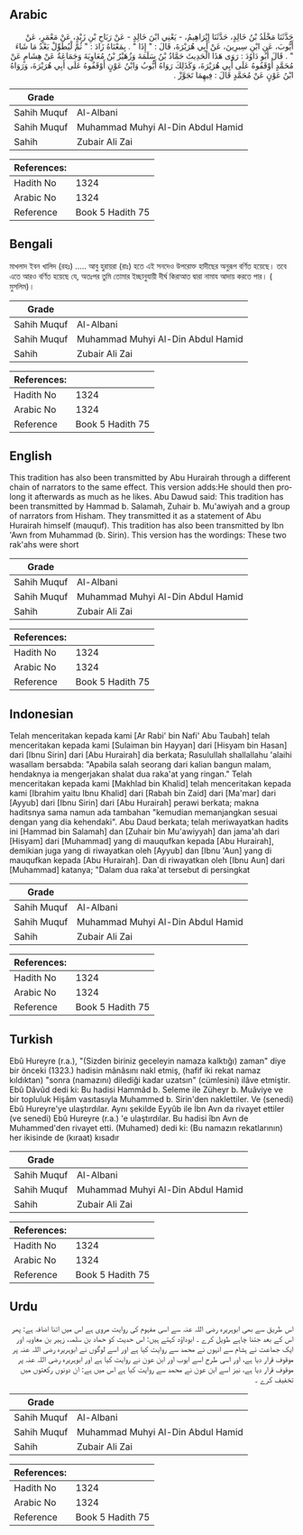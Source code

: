 ## Arabic


<div dir="rtl" lang="ar" style={{fontSize:'larger',backgroundColor:'#f8f9fa',padding:20}}>
حَدَّثَنَا مَخْلَدُ بْنُ خَالِدٍ، حَدَّثَنَا إِبْرَاهِيمُ، - يَعْنِي ابْنَ خَالِدٍ - عَنْ رَبَاحِ بْنِ زَيْدٍ، عَنْ مَعْمَرٍ، عَنْ أَيُّوبَ، عَنِ ابْنِ سِيرِينَ، عَنْ أَبِي هُرَيْرَةَ، قَالَ ‏:‏ ‏"‏ إِذَا ‏"‏ ‏.‏ بِمَعْنَاهُ زَادَ ‏:‏ ‏"‏ ثُمَّ لْيُطَوِّلْ بَعْدُ مَا شَاءَ ‏"‏ ‏.‏ قَالَ أَبُو دَاوُدَ ‏:‏ رَوَى هَذَا الْحَدِيثَ حَمَّادُ بْنُ سَلَمَةَ وَزُهَيْرُ بْنُ مُعَاوِيَةَ وَجَمَاعَةٌ عَنْ هِشَامٍ عَنْ مُحَمَّدٍ أَوْقَفُوهُ عَلَى أَبِي هُرَيْرَةَ، وَكَذَلِكَ رَوَاهُ أَيُّوبُ وَابْنُ عَوْنٍ أَوْقَفُوهُ عَلَى أَبِي هُرَيْرَةَ، وَرَوَاهُ ابْنُ عَوْنٍ عَنْ مُحَمَّدٍ قَالَ ‏:‏ فِيهِمَا تَجَوَّزْ ‏.‏
</div>
<div style={{backgroundColor:'#f8f9fa',padding:20, marginBottom: 10}}><table> <thead> <tr> <th>Grade</th> <th></th> </tr> </thead> <tbody> <tr><td>Sahih Muquf</td><td>Al-Albani</td></tr><tr><td>Sahih Muquf</td><td>Muhammad Muhyi Al-Din Abdul Hamid</td></tr><tr><td>Sahih</td><td>Zubair Ali Zai</td></tr></tbody></table><table> <thead> <tr> <th>References:</th> <th></th> </tr> </thead> <tbody><tr><td>Hadith No</td><td>1324</td></tr><tr><td>Arabic No</td><td>1324</td></tr><tr><td>Reference</td><td>Book 5 Hadith 75</td></tr></tbody></table></div>

## Bengali


<div dir="ltr" lang="bn" style={{fontSize:'larger',backgroundColor:'#f8f9fa',padding:20}}>
মাখলাদ ইবন খালিদ (রহঃ) ..... আবু হুরায়রা (রাঃ) হতে এই সনদেও উপরোক্ত হাদীছের অনুরূপ বর্ণিত হয়েছে। তবে এতে আরও বর্ণিত হয়েছে যে, অতঃপর তুমি তোমার ইচ্ছানুযায়ী দীর্ঘ কিরাআত দ্বারা নামায আদায় করতে পার। ( মুসলিম)।
</div>
<div style={{backgroundColor:'#f8f9fa',padding:20, marginBottom: 10}}><table> <thead> <tr> <th>Grade</th> <th></th> </tr> </thead> <tbody> <tr><td>Sahih Muquf</td><td>Al-Albani</td></tr><tr><td>Sahih Muquf</td><td>Muhammad Muhyi Al-Din Abdul Hamid</td></tr><tr><td>Sahih</td><td>Zubair Ali Zai</td></tr></tbody></table><table> <thead> <tr> <th>References:</th> <th></th> </tr> </thead> <tbody><tr><td>Hadith No</td><td>1324</td></tr><tr><td>Arabic No</td><td>1324</td></tr><tr><td>Reference</td><td>Book 5 Hadith 75</td></tr></tbody></table></div>

## English


<div dir="ltr" lang="en" style={{fontSize:'larger',backgroundColor:'#f8f9fa',padding:20}}>
This tradition has also been transmitted by Abu Hurairah through a different chain of narrators to the same effect. This version adds:He should then prolong it afterwards as much as he likes. Abu Dawud said: This tradition has been transmitted by Hammad b. Salamah, Zuhair b. Mu'awiyah and a group of narrators from Hisham. They transmitted it as a statement of Abu Hurairah himself (mauquf). This tradition has also been transmitted by Ibn 'Awn from Muhammad (b. Sirin). This version has the wordings: These two rak'ahs were short
</div>
<div style={{backgroundColor:'#f8f9fa',padding:20, marginBottom: 10}}><table> <thead> <tr> <th>Grade</th> <th></th> </tr> </thead> <tbody> <tr><td>Sahih Muquf</td><td>Al-Albani</td></tr><tr><td>Sahih Muquf</td><td>Muhammad Muhyi Al-Din Abdul Hamid</td></tr><tr><td>Sahih</td><td>Zubair Ali Zai</td></tr></tbody></table><table> <thead> <tr> <th>References:</th> <th></th> </tr> </thead> <tbody><tr><td>Hadith No</td><td>1324</td></tr><tr><td>Arabic No</td><td>1324</td></tr><tr><td>Reference</td><td>Book 5 Hadith 75</td></tr></tbody></table></div>

## Indonesian


<div dir="ltr" lang="id" style={{fontSize:'larger',backgroundColor:'#f8f9fa',padding:20}}>
Telah menceritakan kepada kami [Ar Rabi' bin Nafi' Abu Taubah] telah menceritakan kepada kami [Sulaiman bin Hayyan] dari [Hisyam bin Hasan] dari [Ibnu Sirin] dari [Abu Hurairah] dia berkata; Rasulullah shallallahu 'alaihi wasallam bersabda: "Apabila salah seorang dari kalian bangun malam, hendaknya ia mengerjakan shalat dua raka'at yang ringan." Telah menceritakan kepada kami [Makhlad bin Khalid] telah menceritakan kepada kami [Ibrahim yaitu Ibnu Khalid] dari [Rabah bin Zaid] dari [Ma'mar] dari [Ayyub] dari [Ibnu Sirin] dari [Abu Hurairah] perawi berkata; makna haditsnya sama namun ada tambahan "kemudian memanjangkan sesuai dengan yang dia kehendaki". Abu Daud berkata; telah meriwayatkan hadits ini [Hammad bin Salamah] dan [Zuhair bin Mu'awiyyah] dan jama'ah dari [Hisyam] dari [Muhammad] yang di mauqufkan kepada [Abu Hurairah], demikian juga yang di riwayatkan oleh [Ayyub] dan [Ibnu 'Aun] yang di mauqufkan kepada [Abu Hurairah]. Dan di riwayatkan oleh [Ibnu Aun] dari [Muhammad] katanya; "Dalam dua raka'at tersebut di persingkat
</div>
<div style={{backgroundColor:'#f8f9fa',padding:20, marginBottom: 10}}><table> <thead> <tr> <th>Grade</th> <th></th> </tr> </thead> <tbody> <tr><td>Sahih Muquf</td><td>Al-Albani</td></tr><tr><td>Sahih Muquf</td><td>Muhammad Muhyi Al-Din Abdul Hamid</td></tr><tr><td>Sahih</td><td>Zubair Ali Zai</td></tr></tbody></table><table> <thead> <tr> <th>References:</th> <th></th> </tr> </thead> <tbody><tr><td>Hadith No</td><td>1324</td></tr><tr><td>Arabic No</td><td>1324</td></tr><tr><td>Reference</td><td>Book 5 Hadith 75</td></tr></tbody></table></div>

## Turkish


<div dir="ltr" lang="tr" style={{fontSize:'larger',backgroundColor:'#f8f9fa',padding:20}}>
Ebû Hureyre (r.a.), "(Sizden biriniz geceleyin namaza kalktığı) zaman" diye bir önceki (1323.) hadisin mânâsını nakl etmiş, (hafif iki rekat namaz kıldıktan) "sonra (namazını) dilediği kadar uzatsın" (cümlesini) ilâve etmiştir. Ebû Dâvûd dedi ki: Bu hadisi Hammâd b. Seleme ile Züheyr b. Muâviye ve bir topluluk Hişâm vasıtasıyla Muhammed b. Sirin'den naklettiler. Ve (senedi) Ebû Hureyre'ye ulaştırdılar. Aynı şekilde Eyyûb ile İbn Avn da rivayet ettiler (ve senedi) Ebû Hureyre (r.a.) 'e ulaş­tırdılar. Bu hadisi îbn Avn de Muhammed'den rivayet etti. (Muhamed) dedi ki: (Bu namazın rekatlarının) her ikisinde de (kıraat) kısadır
</div>
<div style={{backgroundColor:'#f8f9fa',padding:20, marginBottom: 10}}><table> <thead> <tr> <th>Grade</th> <th></th> </tr> </thead> <tbody> <tr><td>Sahih Muquf</td><td>Al-Albani</td></tr><tr><td>Sahih Muquf</td><td>Muhammad Muhyi Al-Din Abdul Hamid</td></tr><tr><td>Sahih</td><td>Zubair Ali Zai</td></tr></tbody></table><table> <thead> <tr> <th>References:</th> <th></th> </tr> </thead> <tbody><tr><td>Hadith No</td><td>1324</td></tr><tr><td>Arabic No</td><td>1324</td></tr><tr><td>Reference</td><td>Book 5 Hadith 75</td></tr></tbody></table></div>

## Urdu


<div dir="rtl" lang="ur" style={{fontSize:'larger',backgroundColor:'#f8f9fa',padding:20}}>
اس طریق سے بھی ابوہریرہ رضی اللہ عنہ سے اسی مفہوم کی روایت مروی ہے اس میں اتنا اضافہ ہے: پھر اس کے بعد جتنا چاہے طویل کرے ۔ ابوداؤد کہتے ہیں: اس حدیث کو حماد بن سلمہ، زہیر بن معاویہ اور ایک جماعت نے ہشام سے انہوں نے محمد سے روایت کیا ہے اور اسے لوگوں نے ابوہریرہ رضی اللہ عنہ پر موقوف قرار دیا ہے، اور اسی طرح اسے ایوب اور ابن عون نے روایت کیا ہے اور ابوہریرہ رضی اللہ عنہ پر موقوف قرار دیا ہے، نیز اسے ابن عون نے محمد سے روایت کیا ہے اس میں ہے: ان دونوں رکعتوں میں تخفیف کرے ۔
</div>
<div style={{backgroundColor:'#f8f9fa',padding:20, marginBottom: 10}}><table> <thead> <tr> <th>Grade</th> <th></th> </tr> </thead> <tbody> <tr><td>Sahih Muquf</td><td>Al-Albani</td></tr><tr><td>Sahih Muquf</td><td>Muhammad Muhyi Al-Din Abdul Hamid</td></tr><tr><td>Sahih</td><td>Zubair Ali Zai</td></tr></tbody></table><table> <thead> <tr> <th>References:</th> <th></th> </tr> </thead> <tbody><tr><td>Hadith No</td><td>1324</td></tr><tr><td>Arabic No</td><td>1324</td></tr><tr><td>Reference</td><td>Book 5 Hadith 75</td></tr></tbody></table></div>